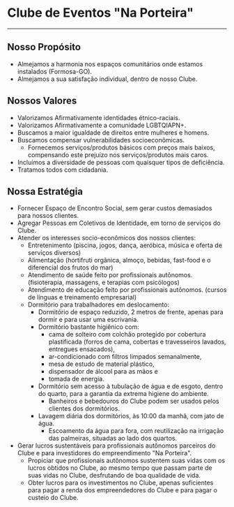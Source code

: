 # Clube de Eventos "Na Porteira"

---  

## Nosso Propósito
- Almejamos a harmonia nos espaços comunitários onde estamos instalados (Formosa-GO).
- Almejamos a sua satisfação individual, dentro de nosso Clube.

## Nossos Valores
- Valorizamos Afirmativamente identidades étnico-raciais.
- Valorizamos Afirmativamente a comunidade LGBTQIAPN+.
- Buscamos a maior igualdade de direitos entre mulheres e homens.
- Buscamos compensar vulnerabilidades socioeconômicas.
    - Fornecemos serviços/produtos básicos com preços mais baixos, compensando este prejuízo nos serviços/produtos mais caros.
- Incluímos a diversidade de pessoas com quaisquer tipos de deficiência.
- Tratamos todos com cidadania.

## Nossa Estratégia
- Fornecer Espaço de Encontro Social, sem gerar custos demasiados para nossos clientes.
- Agregar Pessoas em Coletivos de Identidade, em torno de serviços do Clube.
- Atender os interesses socio-econômicos dos nossos clientes:
    - Entretenimento (piscina, jogos, dança, aeróbica, música e oferta de serviços diversos)
    - Alimentação (hortifruti orgânica, almoço, bebidas, fast-food e o diferencial dos frutos do mar)
    - Atendimento de saúde feito por profissionais autônomos. (fisioterapia, massagens, e terapias com psicólogos)
    - Atendimento de educação feito por profissionais autônomos. (cursos de línguas e treinamento empresarial)
    - Dormitório para trabalhadores em deslocamento:
        - Dormitório de espaço reduzido, 2 metros de frente, apenas para dormir e para usar uma escrivania.
        - Dormitório bastante higiênico com:
            - cama de solteiro com colchão protegido por cobertura plastificada (forros de cama, cobertas e travesseiros lavados, entregues ensacados),
            - ar-condicionado com filtros limpados semanalmente,
            - mesa de estudo de material plástico,
            - dispensador de álcool para as mãos e
            - tomada de energia.
        - Dormitório sem acesso à tubulação de água e de esgoto, dentro do quarto, para a garantia da extrema higiene do ambiente.
            - Banheiros e bebedouros do Clube podem ser usados pelos clientes dos dormitórios.
        - Lavagem diária dos dormitórios, às 10:00 da manhã, com jato de água.
            - Escoamento da água para fora, com reutilização na irrigação das palmeiras, situadas ao lado dos quartos.
- Gerar lucros sustentáveis para profissionais autônomos parceiros do Clube e para investidores do empreendimento "Na Porteira".
    - Propiciar que profissionais autônomos sustentem suas vidas com os lucros obtidos no Clube, ao mesmo tempo que passam parte de suas vidas no Clube, desfrutando de boa qualidade de vida.
    - Obter lucros para os investimentos no Clube, apenas suficientes para pagar a renda dos empreendedores do Clube e para pagar o custeio do Clube.
